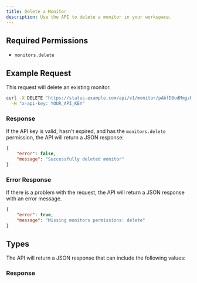 ```yaml
---
title: Delete a Monitor
description: Use the API to delete a monitor in your workspace.
---
```


## Required Permissions

-   `monitors.delete`

## Example Request

This request will delete an existing monitor.

```bash
curl -X DELETE "https://status.example.com/api/v1/monitor/pAbfD8udMmgzPdXx" \
  -H "x-api-key: YOUR_API_KEY"
```

### Response

If the API key is valid, hasn't expired, and has the `monitors.delete` permission, the API will return a JSON response:

```json
{
	"error": false,
	"message": "Successfully deleted monitor"
}
```

### Error Response

If there is a problem with the request, the API will return a JSON response with an error message.

```json
{
	"error": true,
	"message": "Missing monitors permissions: delete"
}
```

## Types

The API will return a JSON response that can include the following values:

### Response

<AutoTypeTable path="./types/response.ts" name="BaseResponse" />
